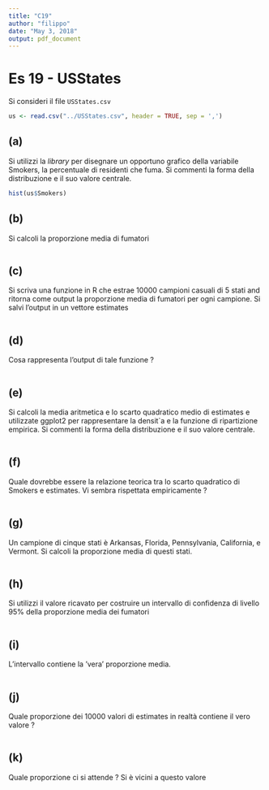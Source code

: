 ```yaml
---
title: "C19"
author: "filippo"
date: "May 3, 2018"
output: pdf_document
---
```


# Es 19 - USStates
Si consideri il file ```USStates.csv```

```r
us <- read.csv("../USStates.csv", header = TRUE, sep = ',')
```

## (a) 
Si utilizzi la *library* per disegnare un opportuno grafico della variabile Smokers, la percentuale di residenti che fuma. Si commenti la forma della distribuzione e il suo valore centrale.

```r
hist(us$Smokers)
```

## (b) 
Si calcoli la proporzione media di fumatori

```r
```

## (c) 
Si scriva una funzione in R che estrae 10000 campioni casuali di 5 stati and ritorna come output la proporzione media di fumatori per ogni campione. Si salvi l’output in un vettore estimates

```r
```

## (d) 
Cosa rappresenta l’output di tale funzione ?

```r
```

## (e) 
Si calcoli la media aritmetica e lo scarto quadratico medio di estimates e utilizzate ggplot2 per rappresentare la densit`a e la funzione di ripartizione empirica. Si commenti la forma della distribuzione e il suo valore centrale.

```r
```

## (f) 
Quale dovrebbe essere la relazione teorica tra lo scarto quadratico di Smokers e estimates. Vi sembra rispettata empiricamente ?

```r
```

## (g) 
Un campione di cinque stati è Arkansas, Florida, Pennsylvania, California, e Vermont. Si calcoli la proporzione media di questi stati.

```r
```

## (h) 
Si utilizzi il valore ricavato per costruire un intervallo di confidenza di livello 95% della proporzione media dei fumatori

```r
```

## (i) 
L’intervallo contiene la ’vera’ proporzione media.

```r
```

## (j) 
Quale proporzione dei 10000 valori di estimates in realtà contiene il vero valore ?

```r
```

## (k) 
Quale proporzione ci si attende ? Si è vicini a questo valore

```r
```
